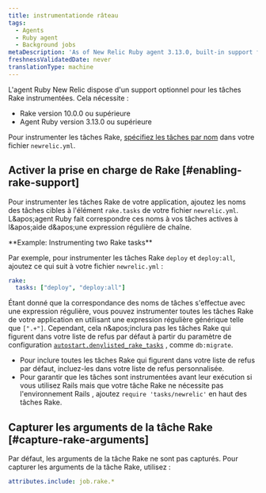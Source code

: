 ```yaml
---
title: instrumentationde râteau
tags:
  - Agents
  - Ruby agent
  - Background jobs
metaDescription: 'As of New Relic Ruby agent 3.13.0, built-in support for instrumenting Rake tasks (10.0.0 and higher) is available on an opt-in basis.'
freshnessValidatedDate: never
translationType: machine
---
```


L'agent Ruby New Relic dispose d'un support optionnel pour les tâches Rake instrumentées. Cela nécessite :

* Rake version 10.0.0 ou supérieure
* Agent Ruby version 3.13.0 ou supérieure

Pour instrumenter les tâches Rake, [spécifiez les tâches par nom](#enabling-rake-support) dans votre fichier `newrelic.yml`.

## Activer la prise en charge de Rake [#enabling-rake-support]

Pour instrumenter les tâches Rake de votre application, ajoutez les noms des tâches cibles à l'élément `rake.tasks` de votre fichier `newrelic.yml`. L&amp;apos;agent Ruby fait correspondre ces noms à vos tâches actives à l&amp;apos;aide d&amp;apos;une expression régulière de chaîne.

<DNT>
  **Example: Instrumenting two Rake tasks**
</DNT>

Par exemple, pour instrumenter les tâches Rake `deploy` et `deploy:all`, ajoutez ce qui suit à votre fichier `newrelic.yml` :

```yml
rake:
  tasks: ["deploy", "deploy:all"]
```

Étant donné que la correspondance des noms de tâches s'effectue avec une expression régulière, vous pouvez instrumenter toutes les tâches Rake de votre application en utilisant une expression régulière générique telle que `[".+"]`. Cependant, cela n&amp;apos;inclura pas les tâches Rake qui figurent dans votre liste de refus par défaut à partir du paramètre de configuration [`autostart.denylisted_rake_tasks`](/docs/apm/agents/ruby-agent/configuration/ruby-agent-configuration/#autostart-denylisted_rake_tasks) , comme `db:migrate`.

* Pour inclure toutes les tâches Rake qui figurent dans votre liste de refus par défaut, incluez-les dans votre liste de refus personnalisée.
* Pour garantir que les tâches sont instrumentées avant leur exécution si vous utilisez Rails mais que votre tâche Rake ne nécessite pas l'environnement Rails , ajoutez `require 'tasks/newrelic'` en haut des tâches Rake.

## Capturer les arguments de la tâche Rake [#capture-rake-arguments]

Par défaut, les arguments de la tâche Rake ne sont pas capturés. Pour capturer les arguments de la tâche Rake, utilisez :

```yml
attributes.include: job.rake.*
```